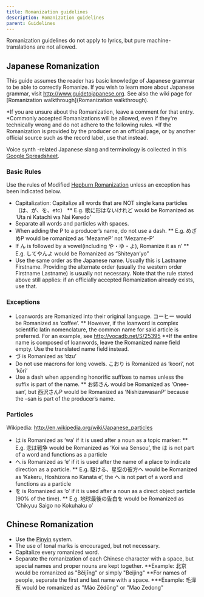 ---
title: Romanization guidelines
description: Romanization guidelines
parent: Guidelines
---

Romanization guidelines do not apply to lyrics, but pure machine-translations are not allowed. 

## Japanese Romanization

This guide assumes the reader has basic knowledge of Japanese grammar to be able to correctly Romanize. If you wish to learn more about Japanese grammar, visit http://www.guidetojapanese.org. See also the wiki page for [Romanization walkthrough](Romanization walkthrough).

*If you are unsure about the Romanization, leave a comment for that entry.
*Commonly accepted Romanizations will be allowed, even if they're technically wrong and do not adhere to the following rules.
*If the Romanization is provided by the producer on an official page, or by another official source such as the record label, use that instead.

Voice synth -related Japanese slang and terminology is collected in this [Google Spreadsheet](https://docs.google.com/spreadsheets/d/1h7KGUnq8WUJ87L7IgPxaTMvhNZ7npeSoseOJZmh8PoM/).

### Basic Rules

Use the rules of Modified [Hepburn Romanization](http://en.wikipedia.org/wiki/Hepburn_romanization) unless an exception has been indicated below.

* Capitalization: Capitalize all words that are NOT single kana particles（は、が、を、etc）
** E.g. 歌に形はないけれど would be Romanized as ‘Uta ni Katachi wa Nai Keredo’
* Separate all words and particles with spaces.
* When adding the P to a producer’s name, do not use a dash.
** E.g. めざめP  would be romanized as ‘MezameP’ not ‘Mezame-P’
* If ん is followed by a vowel(including や・ゆ・よ), Romanize it as n’
** E.g. してやんよ would be Romanized as “Shiteyan’yo”
* Use the same order as the Japanese name. Usually this is Lastname Firstname. Providing the alternate order (usually the western order Firstname Lastname) is usually not necessary. Note that the rule stated above still applies: if an officially accepted Romanization already exists, use that.

### Exceptions

* Loanwords are Romanized into their original language. コーヒー would be Romanized as ‘coffee’.
** However, if the loanword is complex scientific latin nomenclature, the common name for said article is preferred. For an example, see http://vocadb.net/S/25395
**If the entire name is composed of loanwords, leave the Romanized name field empty. Use the translated name field instead.
* づ is Romanized as ‘dzu’
* Do not use macrons for long vowels. こおり is Romanized as ‘koori’, not ‘kōri’
* Use a dash when appending honorific suffixes to names unless the suffix is part of the name.
** お姉さん would be Romanized as ‘Onee-san’, but 西沢さんP would be Romanized as ‘NishizawasanP’ because the –san is part of the producer’s name.

### Particles

Wikipedia: http://en.wikipedia.org/wiki/Japanese_particles

* は is Romanized as ‘wa’ if it is used after a noun as a topic marker:
** E.g. 恋は戦争 would be Romanized as ‘Koi wa Sensou’, the は is not part of a word and functions as a particle
* へ is Romanized as ‘e’ if it is used after the name of a place to indicate direction as a particle.
** E.g. 駆ける、星空の彼方へ would be Romanized as ‘Kakeru, Hoshizora no Kanata e’, the へ is not part of a word and functions as a particle
* を is Romanized as ‘o’ if it is used after a noun as a direct object particle (90% of the time).
** E.g. 地球最後の告白を would be Romanized as ‘Chikyuu Saigo no Kokuhaku o’

## Chinese Romanization

* Use the [Pinyin](http://en.wikipedia.org/wiki/Pinyin) system.
* The use of tonal marks is encouraged, but not necessary.
* Capitalize every romanized word.
* Separate the romanization of each Chinese character with a space, but special names and proper nouns are kept together.
**Example: 北京 would be romanized as "Běijīng" or simply "Beijing"
**For names of people, separate the first and last name with a space.
***Example: 毛泽东 would be romanized as "Máo Zédōng" or "Mao Zedong"